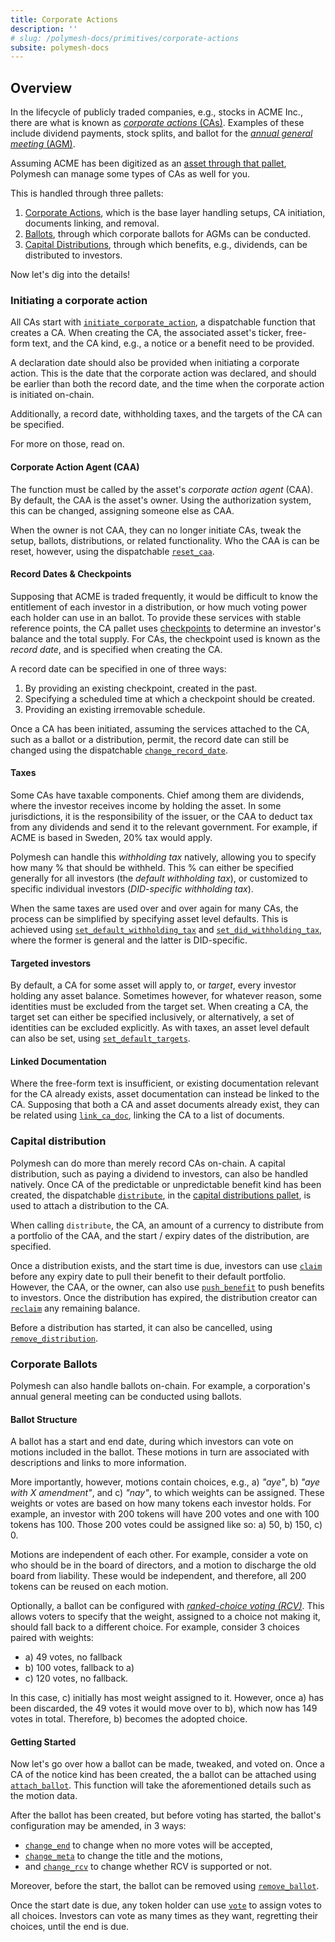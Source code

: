 ```yaml
---
title: Corporate Actions
description: ''
# slug: /polymesh-docs/primitives/corporate-actions
subsite: polymesh-docs
---
```


## Overview

[ca]: https://en.wikipedia.org/wiki/Corporate_action
[agm]: https://en.wikipedia.org/wiki/Annual_general_meeting
[asset]: ../assets/
[pallet_ca]: https://docs.polymesh.live/pallet_corporate_actions/index.html
[pallet_ballot]: https://docs.polymesh.live/pallet_corporate_actions/ballot/index.html
[pallet_dist]: https://docs.polymesh.live/pallet_corporate_actions/distribution/index.html
[checkpoints]: ../assets/#checkpoints
[`initiate_corporate_action`]: https://docs.polymesh.live/pallet_corporate_actions/enum.Call.html#variant.initiate_corporate_action
[`reset_caa`]: https://docs.polymesh.live/pallet_corporate_actions/enum.Call.html#variant.remove_ca
[`change_record_date`]: https://docs.polymesh.live/pallet_corporate_actions/enum.Call.html#variant.change_record_date
[`set_default_withholding_tax`]: https://docs.polymesh.live/pallet_corporate_actions/enum.Call.html#variant.set_default_withholding_tax
[`set_did_withholding_tax`]: https://docs.polymesh.live/pallet_corporate_actions/enum.Call.html#variant.set_did_withholding_tax
[`set_default_targets`]: https://docs.polymesh.live/pallet_corporate_actions/enum.Call.html#variant.set_default_targets
[`link_ca_doc`]: https://docs.polymesh.live/pallet_corporate_actions/enum.Call.html#variant.link_ca_doc
[`distribute`]: https://docs.polymesh.live/pallet_corporate_actions/distribution/enum.Call.html#variant.distribute
[`claim`]: https://docs.polymesh.live/pallet_corporate_actions/distribution/enum.Call.html#variant.claim
[`push_benefit`]: https://docs.polymesh.live/pallet_corporate_actions/distribution/enum.Call.html#variant.push_benefit
[`reclaim`]: https://docs.polymesh.live/pallet_corporate_actions/distribution/enum.Call.html#variant.reclaim
[`remove_distribution`]: https://docs.polymesh.live/pallet_corporate_actions/distribution/enum.Call.html#variant.remove_distribution
[`attach_ballot`]: https://docs.polymesh.live/pallet_corporate_actions/ballot/enum.Call.html#variant.attach_ballot
[rcv]: https://en.wikipedia.org/wiki/Ranked_voting
[`change_end`]: https://docs.polymesh.live/pallet_corporate_actions/ballot/enum.Call.html#variant.change_end
[`change_meta`]: https://docs.polymesh.live/pallet_corporate_actions/ballot/enum.Call.html#variant.change_meta
[`change_rcv`]: https://docs.polymesh.live/pallet_corporate_actions/ballot/enum.Call.html#variant.change_rcv
[`remove_ballot`]: https://docs.polymesh.live/pallet_corporate_actions/ballot/enum.Call.html#variant.remove_ballot
[`vote`]: https://docs.polymesh.live/pallet_corporate_actions/ballot/enum.Call.html#variant.vote

In the lifecycle of publicly traded companies, e.g., stocks in ACME Inc., there are what is known as [_corporate actions_ (CAs)][ca]. Examples of these include dividend payments, stock splits, and ballot for the [_annual general meeting_ (AGM)][agm].

Assuming ACME has been digitized as an [asset through that pallet][asset], Polymesh can manage some types of CAs as well for you.

This is handled through three pallets:

1. [Corporate Actions][pallet_ca], which is the base layer handling setups, CA initiation, documents linking, and removal.
2. [Ballots][pallet_ballot], through which corporate ballots for AGMs can be conducted.
3. [Capital Distributions][pallet_dist], through which benefits, e.g., dividends, can be distributed to investors.

Now let's dig into the details!

### Initiating a corporate action

All CAs start with [`initiate_corporate_action`], a dispatchable function that creates a CA.
When creating the CA, the associated asset's ticker, free-form text, and the CA kind, e.g., a notice or a benefit need to be provided.

A declaration date should also be provided when initiating a corporate action. This is the date that the corporate action was declared, and should be earlier than both the record date, and the time when the corporate action is initiated on-chain.

Additionally, a record date, withholding taxes, and the targets of the CA can be specified.

For more on those, read on.

#### Corporate Action Agent (CAA)

The function must be called by the asset's _corporate action agent_ (CAA). By default, the CAA is the asset's owner. Using the authorization system, this can be changed, assigning someone else as CAA.

When the owner is not CAA, they can no longer initiate CAs, tweak the setup, ballots, distributions, or related functionality. Who the CAA is can be reset, however, using the dispatchable [`reset_caa`].

#### Record Dates & Checkpoints

Supposing that ACME is traded frequently, it would be difficult to know the entitlement of each investor in a distribution, or how much voting power each holder can use in an ballot.
To provide these services with stable reference points, the CA pallet uses [checkpoints](../assets/fungible_assets/#checkpoints) to determine an investor's balance and the total supply.
For CAs, the checkpoint used is known as the _record date_, and is specified when creating the CA.

A record date can be specified in one of three ways:

1. By providing an existing checkpoint, created in the past.
2. Specifying a scheduled time at which a checkpoint should be created.
3. Providing an existing irremovable schedule.

Once a CA has been initiated, assuming the services attached to the CA, such as a ballot or a distribution, permit, the record date can still be changed using the dispatchable [`change_record_date`].

#### Taxes

Some CAs have taxable components. Chief among them are dividends, where the investor receives income by holding the asset. In some jurisdictions, it is the responsibility of the issuer, or the CAA to deduct tax from any dividends and send it to the relevant government. For example, if ACME is based in Sweden, 20% tax would apply.

Polymesh can handle this _withholding tax_ natively, allowing you to specify how many % that should be withheld. This % can either be specified generally for all investors (the _default withholding tax_), or customized to specific individual investors (_DID-specific withholding tax_).

When the same taxes are used over and over again for many CAs, the process can be simplified by specifying asset level defaults. This is achieved using [`set_default_withholding_tax`] and [`set_did_withholding_tax`], where the former is general and the latter is DID-specific.

#### Targeted investors

By default, a CA for some asset will apply to, or _target_, every investor holding any asset balance. Sometimes however, for whatever reason, some identities must be excluded from the target set. When creating a CA, the target set can either be specified inclusively, or alternatively, a set of identities can be excluded explicitly. As with taxes, an asset level default can also be set, using [`set_default_targets`].

#### Linked Documentation

Where the free-form text is insufficient, or existing documentation relevant for the CA already exists, asset documentation can instead be linked to the CA. Supposing that both a CA and asset documents already exist, they can be related using [`link_ca_doc`], linking the CA to a list of documents.

### Capital distribution

Polymesh can do more than merely record CAs on-chain. A capital distribution, such as paying a dividend to investors, can also be handled natively. Once CA of the predictable or unpredictable benefit kind has been created, the dispatchable [`distribute`], in the [capital distributions pallet][pallet_dist], is used to attach a distribution to the CA.

When calling `distribute`, the CA, an amount of a currency to distribute from a portfolio of the CAA, and the start / expiry dates of the distribution, are specified.

Once a distribution exists, and the start time is due, investors can use [`claim`] before any expiry date to pull their benefit to their default portfolio. However, the CAA, or the owner, can also use [`push_benefit`] to push benefits to investors. Once the distribution has expired, the distribution creator can [`reclaim`] any remaining balance.

Before a distribution has started, it can also be cancelled, using [`remove_distribution`].

### Corporate Ballots

Polymesh can also handle ballots on-chain. For example, a corporation's annual general meeting can be conducted using ballots.

#### Ballot Structure

A ballot has a start and end date, during which investors can vote on motions included in the ballot. These motions in turn are associated with descriptions and links to more information.

More importantly, however, motions contain choices, e.g., a) _"aye"_, b) _"aye with X amendment"_, and c) _"nay"_, to which weights can be assigned. These weights or votes are based on how many tokens each investor holds. For example, an investor with 200 tokens will have 200 votes and one with 100 tokens has 100. Those 200 votes could be assigned like so: a) 50, b) 150, c) 0.

Motions are independent of each other. For example, consider a vote on who should be in the board of directors, and a motion to discharge the old board from liability. These would be independent, and therefore, all 200 tokens can be reused on each motion.

Optionally, a ballot can be configured with [_ranked-choice voting (RCV)_][rcv]. This allows voters to specify that the weight, assigned to a choice not making it, should fall back to a different choice. For example, consider 3 choices paired with weights:

- a) 49 votes, no fallback
- b) 100 votes, fallback to a)
- c) 120 votes, no fallback.

In this case, c) initially has most weight assigned to it. However, once a) has been discarded, the 49 votes it would move over to b), which now has 149 votes in total. Therefore, b) becomes the adopted choice.

#### Getting Started

Now let's go over how a ballot can be made, tweaked, and voted on. Once a CA of the notice kind has been created, the a ballot can be attached using [`attach_ballot`]. This function will take the aforementioned details such as the motion data.

After the ballot has been created, but before voting has started, the ballot's configuration may be amended, in 3 ways:

- [`change_end`] to change when no more votes will be accepted,
- [`change_meta`] to change the title and the motions,
- and [`change_rcv`] to change whether RCV is supported or not.

Moreover, before the start, the ballot can be removed using [`remove_ballot`].

Once the start date is due, any token holder can use [`vote`] to assign votes to all choices. Investors can vote as many times as they want, regretting their choices, until the end is due.
